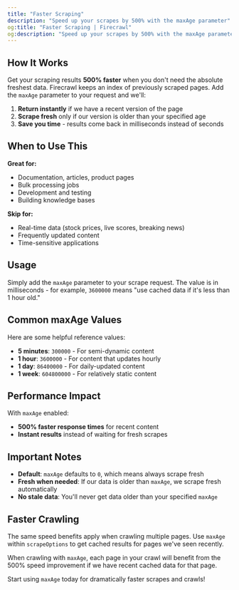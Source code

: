 ```yaml
---
title: "Faster Scraping"
description: "Speed up your scrapes by 500% with the maxAge parameter"
og:title: "Faster Scraping | Firecrawl"
og:description: "Speed up your scrapes by 500% with the maxAge parameter"
---
```



## How It Works

Get your scraping results **500% faster** when you don't need the absolute freshest data. Firecrawl keeps an index of previously scraped pages. Add the `maxAge` parameter to your request and we'll:

1. **Return instantly** if we have a recent version of the page
2. **Scrape fresh** only if our version is older than your specified age
3. **Save you time** - results come back in milliseconds instead of seconds

## When to Use This

**Great for:**
- Documentation, articles, product pages
- Bulk processing jobs
- Development and testing
- Building knowledge bases

**Skip for:**
- Real-time data (stock prices, live scores, breaking news)
- Frequently updated content
- Time-sensitive applications

## Usage

Simply add the `maxAge` parameter to your scrape request. The value is in milliseconds - for example, `3600000` means "use cached data if it's less than 1 hour old."

<CodeGroup>

<FastScrapePython />

<FastScrapeNode />

<FastScrapeGo />

<FastScrapeRust />

<FastScrapeCURL />

</CodeGroup>

## Common maxAge Values

Here are some helpful reference values:

- **5 minutes**: `300000` - For semi-dynamic content
- **1 hour**: `3600000` - For content that updates hourly
- **1 day**: `86400000` - For daily-updated content
- **1 week**: `604800000` - For relatively static content

## Performance Impact

With `maxAge` enabled:

- **500% faster response times** for recent content
- **Instant results** instead of waiting for fresh scrapes

## Important Notes

- **Default**: `maxAge` defaults to `0`, which means always scrape fresh
- **Fresh when needed**: If our data is older than `maxAge`, we scrape fresh automatically
- **No stale data**: You'll never get data older than your specified `maxAge`

## Faster Crawling

The same speed benefits apply when crawling multiple pages. Use `maxAge` within `scrapeOptions` to get cached results for pages we've seen recently.

<CodeGroup>

<FastCrawlPython />

<FastCrawlNode />

<FastCrawlGo />

<FastCrawlRust />

<FastCrawlCURL />

</CodeGroup>

When crawling with `maxAge`, each page in your crawl will benefit from the 500% speed improvement if we have recent cached data for that page.

Start using `maxAge` today for dramatically faster scrapes and crawls!
